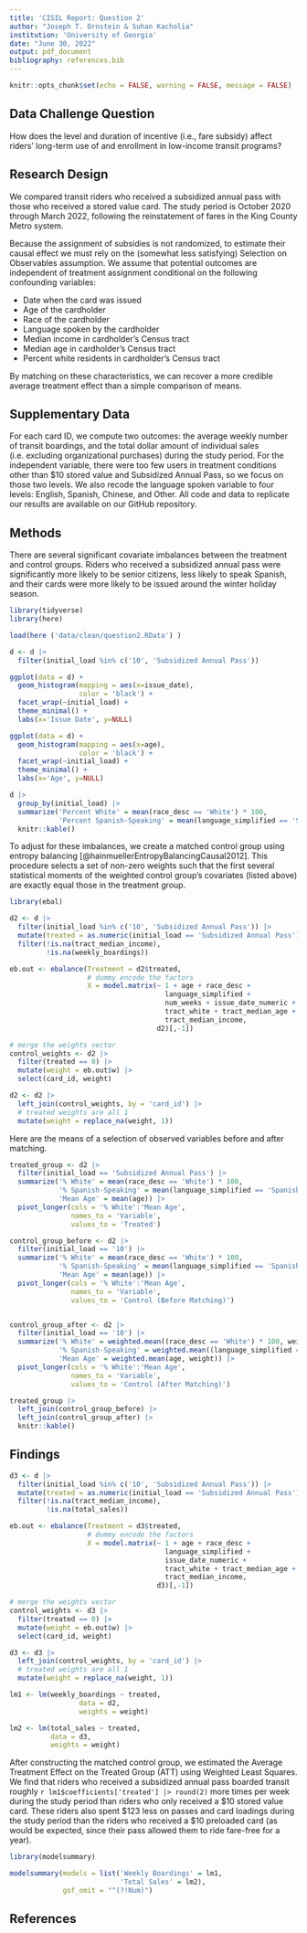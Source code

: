 ```yaml
---
title: 'CISIL Report: Question 2'
author: "Joseph T. Ornstein & Suhan Kacholia"
institution: 'University of Georgia'
date: "June 30, 2022"
output: pdf_document
bibliography: references.bib
---
```


```r
knitr::opts_chunk$set(echo = FALSE, warning = FALSE, message = FALSE)
```

## Data Challenge Question

How does the level and duration of incentive (i.e., fare subsidy) affect riders' long-term use of and enrollment in low-income transit programs?

## Research Design

We compared transit riders who received a subsidized annual pass with those who received a stored value card. The study period is October 2020 through March 2022, following the reinstatement of fares in the King County Metro system.

Because the assignment of subsidies is not randomized, to estimate their causal effect we must rely on the (somewhat less satisfying) Selection on Observables assumption. We assume that potential outcomes are independent of treatment assignment conditional on the following confounding variables:

-   Date when the card was issued
-   Age of the cardholder
-   Race of the cardholder
-   Language spoken by the cardholder
-   Median income in cardholder's Census tract
-   Median age in cardholder's Census tract
-   Percent white residents in cardholder's Census tract

By matching on these characteristics, we can recover a more credible average treatment effect than a simple comparison of means.

## Supplementary Data

For each card ID, we compute two outcomes: the average weekly number of transit boardings, and the total dollar amount of individual sales (i.e. excluding organizational purchases) during the study period. For the independent variable, there were too few users in treatment conditions other than \$10 stored value and Subsidized Annual Pass, so we focus on those two levels. We also recode the language spoken variable to four levels: English, Spanish, Chinese, and Other. All code and data to replicate our results are available on our GitHub repository.

## Methods

There are several significant covariate imbalances between the treatment and control groups. Riders who received a subsidized annual pass were significantly more likely to be senior citizens, less likely to speak Spanish, and their cards were more likely to be issued around the winter holiday season.

```r
library(tidyverse)
library(here)

load(here ('data/clean/question2.RData') )

d <- d |> 
  filter(initial_load %in% c('10', 'Subsidized Annual Pass'))

ggplot(data = d) +
  geom_histogram(mapping = aes(x=issue_date),
                 color = 'black') +
  facet_wrap(~initial_load) +
  theme_minimal() +
  labs(x='Issue Date', y=NULL)

ggplot(data = d) +
  geom_histogram(mapping = aes(x=age),
                 color = 'black') +
  facet_wrap(~initial_load) +
  theme_minimal() +
  labs(x='Age', y=NULL)

d |> 
  group_by(initial_load) |> 
  summarize('Percent White' = mean(race_desc == 'White') * 100,
            'Percent Spanish-Speaking' = mean(language_simplified == 'Spanish') * 100) |> 
  knitr::kable()
```

To adjust for these imbalances, we create a matched control group using entropy balancing [@hainmuellerEntropyBalancingCausal2012]. This procedure selects a set of non-zero weights such that the first several statistical moments of the weighted control group's covariates (listed above) are exactly equal those in the treatment group.

```r
library(ebal)

d2 <- d |>
  filter(initial_load %in% c('10', 'Subsidized Annual Pass')) |>
  mutate(treated = as.numeric(initial_load == 'Subsidized Annual Pass')) |>
  filter(!is.na(tract_median_income),
         !is.na(weekly_boardings))

eb.out <- ebalance(Treatment = d2$treated,
                   # dummy encode the factors
                   X = model.matrix(~ 1 + age + race_desc +
                                      language_simplified +
                                      num_weeks + issue_date_numeric +
                                      tract_white + tract_median_age +
                                      tract_median_income,
                                    d2)[,-1])

# merge the weights vector
control_weights <- d2 |>
  filter(treated == 0) |>
  mutate(weight = eb.out$w) |>
  select(card_id, weight)

d2 <- d2 |>
  left_join(control_weights, by = 'card_id') |>
  # treated weights are all 1
  mutate(weight = replace_na(weight, 1))
```

Here are the means of a selection of observed variables before and after matching.

```r
treated_group <- d2 |> 
  filter(initial_load == 'Subsidized Annual Pass') |> 
  summarize('% White' = mean(race_desc == 'White') * 100,
            '% Spanish-Speaking' = mean(language_simplified == 'Spanish') * 100,
            'Mean Age' = mean(age)) |> 
  pivot_longer(cols = '% White':'Mean Age',
               names_to = 'Variable',
               values_to = 'Treated')

control_group_before <- d2 |> 
  filter(initial_load == '10') |> 
  summarize('% White' = mean(race_desc == 'White') * 100,
            '% Spanish-Speaking' = mean(language_simplified == 'Spanish') * 100,
            'Mean Age' = mean(age)) |> 
  pivot_longer(cols = '% White':'Mean Age',
               names_to = 'Variable',
               values_to = 'Control (Before Matching)')


control_group_after <- d2 |> 
  filter(initial_load == '10') |> 
  summarize('% White' = weighted.mean((race_desc == 'White') * 100, weight),
            '% Spanish-Speaking' = weighted.mean((language_simplified == 'Spanish') * 100, weight),
            'Mean Age' = weighted.mean(age, weight)) |> 
  pivot_longer(cols = '% White':'Mean Age',
               names_to = 'Variable',
               values_to = 'Control (After Matching)')

treated_group |> 
  left_join(control_group_before) |> 
  left_join(control_group_after) |> 
  knitr::kable()
```

## Findings

```r
d3 <- d |>
  filter(initial_load %in% c('10', 'Subsidized Annual Pass')) |>
  mutate(treated = as.numeric(initial_load == 'Subsidized Annual Pass')) |>
  filter(!is.na(tract_median_income),
         !is.na(total_sales))

eb.out <- ebalance(Treatment = d3$treated,
                   # dummy encode the factors
                   X = model.matrix(~ 1 + age + race_desc +
                                      language_simplified +
                                      issue_date_numeric +
                                      tract_white + tract_median_age +
                                      tract_median_income,
                                    d3)[,-1])

# merge the weights vector
control_weights <- d3 |>
  filter(treated == 0) |>
  mutate(weight = eb.out$w) |>
  select(card_id, weight)

d3 <- d3 |>
  left_join(control_weights, by = 'card_id') |>
  # treated weights are all 1
  mutate(weight = replace_na(weight, 1))

lm1 <- lm(weekly_boardings ~ treated,
                 data = d2,
                 weights = weight)

lm2 <- lm(total_sales ~ treated,
          data = d3,
          weights = weight)
```

After constructing the matched control group, we estimated the Average Treatment Effect on the Treated Group (ATT) using Weighted Least Squares. We find that riders who received a subsidized annual pass boarded transit roughly `r lm1$coefficients['treated'] |> round(2)` more times per week during the study period than riders who only received a \$10 stored value card. These riders also spent \$123 less on passes and card loadings during the study period than the riders who received a \$10 preloaded card (as would be expected, since their pass allowed them to ride fare-free for a year).

```r
library(modelsummary)

modelsummary(models = list('Weekly Boardings' = lm1, 
                           'Total Sales' = lm2), 
             gof_omit = "^(?!Num)")
```

## References
